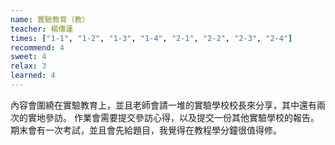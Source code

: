 ```yaml
---
name: 實驗教育（教）
teacher: 楊傳蓮
times: ["1-1", "1-2", "1-3", "1-4", "2-1", "2-2", "2-3", "2-4"]
recommend: 4
sweet: 4
relax: 3
learned: 4
---
```

內容會圍繞在實驗教育上，並且老師會請一堆的實驗學校校長來分享，其中還有兩次的實地參訪。
作業會需要提交參訪心得，以及提交一份其他實驗學校的報告。
期末會有一次考試，並且會先給題目，我覺得在教程學分鐘很值得修。